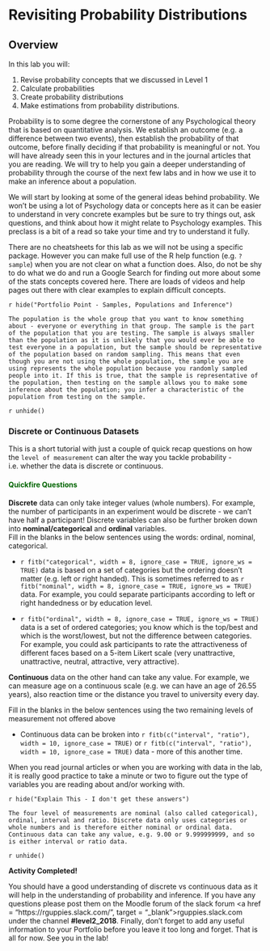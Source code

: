 # Revisiting Probability Distributions

## Overview

In this lab you will:

1. Revise probability concepts that we discussed in Level 1
2. Calculate probabilities 
3. Create probability distributions
4. Make estimations from probability distributions.

Probability is to some degree the cornerstone of any Psychological theory that is based on quantitative analysis. We establish an outcome (e.g. a difference between two events), then establish the probability of that outcome, before finally deciding if that probability is meaningful or not. You will have already seen this in your lectures and in the journal articles that you are reading. We will try to help you gain a deeper understanding of probability through the course of the next few labs and in how we use it to make an inference about a population. 

We will start by looking at some of the general ideas behind probability. We won't be using a lot of Psychology data or concepts here as it can be easier to understand in very concrete examples but be sure to try things out, ask questions, and think about how it might relate to Psychology examples. This preclass is a bit of a read so take your time and try to understand it fully.

There are no cheatsheets for this lab as we will not be using a specific package. However you can make full use of the R help function (e.g. `?sample`) when you are not clear on what a function does. Also, do not be shy to do what we do and run a Google Search for finding out more about some of the stats concepts covered here. There are loads of videos and help pages out there with clear examples to explain difficult concepts. 

`r hide("Portfolio Point - Samples, Populations and Inference")`
```block
The population is the whole group that you want to know something about - everyone or everything in that group. The sample is the part of the population that you are testing. The sample is always smaller than the population as it is unlikely that you would ever be able to test everyone in a population, but the sample should be representative of the population based on random sampling. This means that even though you are not using the whole population, the sample you are using represents the whole population because you randomly sampled people into it. If this is true, that the sample is representative of the population, then testing on the sample allows you to make some inference about the population; you infer a characteristic of the population from testing on the sample.
```
`r unhide()`

### Discrete or Continuous Datasets

This is a short tutorial with just a couple of quick recap questions on how the `level of measurement` can alter the way you tackle probability - i.e. whether the data is discrete or continuous.

#### <span style="color:DARKGREEN"> Quickfire Questions</span>

**Discrete** data can only take integer values (whole numbers). For example, the number of  participants in an experiment would be discrete - we can't have half a participant! Discrete variables can also be further broken down into **nominal/categorical** and **ordinal** variables. 
<br>
Fill in the blanks in the below sentences using the words: ordinal, nominal, categorical.

* `r fitb("categorical", width = 8, ignore_case = TRUE, ignore_ws = TRUE)` data is based on a set of categories but the ordering doesn't matter (e.g. left or right handed). This is sometimes referred to as `r fitb("nominal", width = 8, ignore_case = TRUE, ignore_ws = TRUE)` data. For example, you could separate participants according to left or right handedness or by education level.

* `r fitb("ordinal", width = 8, ignore_case = TRUE, ignore_ws = TRUE)` data is a set of ordered categories; you know which is the top/best and which is the worst/lowest, but not the difference between categories. For example, you could ask participants to rate the attractiveness of different faces based on a 5-item Likert scale (very unattractive, unattractive, neutral, attractive, very attractive).   

**Continuous** data on the other hand can take any value. For example, we can measure age on a continuous scale (e.g. we can have an age of 26.55 years), also reaction time or the distance you travel to university every day. 

Fill in the blanks in the below sentences using the two remaining levels of measurement not offered above

* Continuous data can be broken into `r fitb(c("interval", "ratio"), width = 10, ignore_case = TRUE)` or `r fitb(c("interval", "ratio"), width = 10, ignore_case = TRUE)` data - more of this another time.

When you read journal articles or when you are working with data in the lab, it is really good practice to take a minute or two to figure out the type of variables you are reading about and/or working with. 

`r hide("Explain This - I don't get these answers")`
```block
The four level of measurements are nominal (also called categorical), ordinal, interval and ratio. Discrete data only uses categories or whole numbers and is therefore either nominal or ordinal data. Continuous data can take any value, e.g. 9.00 or 9.999999999, and so is either interval or ratio data.
```
`r unhide()`

**Activity Completed!**

You should have a good understanding of discrete vs continuous data as it will help in the understanding of probability and inference. If you have any questions please post them on the Moodle forum of the slack forum <a href = "https://rguppies.slack.com/", target = "_blank">rguppies.slack.com</a> under the channel **#level2_2018**. Finally, don't forget to add any useful information to your Portfolio before you leave it too long and forget. That is all for now. See you in the lab!
